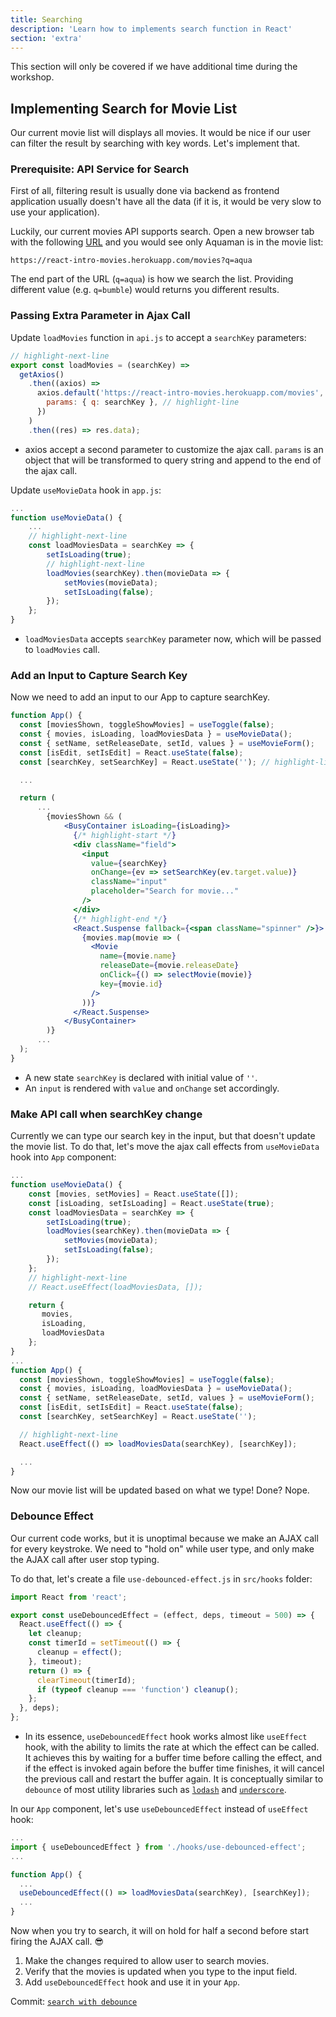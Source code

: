 ```yaml
---
title: Searching
description: 'Learn how to implements search function in React'
section: 'extra'
---
```


This section will only be covered if we have additional time during the workshop.

## Implementing Search for Movie List

Our current movie list will displays all movies. It would be nice if our user can filter the result by searching with key words. Let's implement that.

### Prerequisite: API Service for Search

First of all, filtering result is usually done via backend as frontend application usually doesn't have all the data (if it is, it would be very slow to use your application).

Luckily, our current movies API supports search. Open a new browser tab with the following [URL](https://react-intro-movies.herokuapp.com/movies?q=aqua) and you would see only Aquaman is in the movie list:

```
https://react-intro-movies.herokuapp.com/movies?q=aqua
```

The end part of the URL (`q=aqua`) is how we search the list. Providing different value (e.g. `q=bumble`) would returns you different results.

### Passing Extra Parameter in Ajax Call

Update `loadMovies` function in `api.js` to accept a `searchKey` parameters:

```javascript
// highlight-next-line
export const loadMovies = (searchKey) =>
  getAxios()
    .then((axios) =>
      axios.default('https://react-intro-movies.herokuapp.com/movies', {
        params: { q: searchKey }, // highlight-line
      })
    )
    .then((res) => res.data);
```

- axios accept a second parameter to customize the ajax call. `params` is an object that will be transformed to query string and append to the end of the ajax call.

Update `useMovieData` hook in `app.js`:

```javascript
...
function useMovieData() {
    ...
    // highlight-next-line
    const loadMoviesData = searchKey => {
        setIsLoading(true);
        // highlight-next-line
        loadMovies(searchKey).then(movieData => {
            setMovies(movieData);
            setIsLoading(false);
        });
    };
}
```

- `loadMoviesData` accepts `searchKey` parameter now, which will be passed to `loadMovies` call.

### Add an Input to Capture Search Key

Now we need to add an input to our App to capture searchKey.

```jsx
function App() {
  const [moviesShown, toggleShowMovies] = useToggle(false);
  const { movies, isLoading, loadMoviesData } = useMovieData();
  const { setName, setReleaseDate, setId, values } = useMovieForm();
  const [isEdit, setIsEdit] = React.useState(false);
  const [searchKey, setSearchKey] = React.useState(''); // highlight-line

  ...

  return (
      ...
        {moviesShown && (
            <BusyContainer isLoading={isLoading}>
              {/* highlight-start */}
              <div className="field">
                <input
                  value={searchKey}
                  onChange={ev => setSearchKey(ev.target.value)}
                  className="input"
                  placeholder="Search for movie..."
                />
              </div>
              {/* highlight-end */}
              <React.Suspense fallback={<span className="spinner" />}>
                {movies.map(movie => (
                  <Movie
                    name={movie.name}
                    releaseDate={movie.releaseDate}
                    onClick={() => selectMovie(movie)}
                    key={movie.id}
                  />
                ))}
              </React.Suspense>
            </BusyContainer>
        )}
      ...
  );
}
```

- A new state `searchKey` is declared with initial value of `''`.
- An `input` is rendered with `value` and `onChange` set accordingly.

### Make API call when searchKey change

Currently we can type our search key in the input, but that doesn't update the movie list. To do that, let's move the ajax call effects from `useMovieData` hook into `App` component:

```javascript
...
function useMovieData() {
    const [movies, setMovies] = React.useState([]);
    const [isLoading, setIsLoading] = React.useState(true);
    const loadMoviesData = searchKey => {
        setIsLoading(true);
        loadMovies(searchKey).then(movieData => {
            setMovies(movieData);
            setIsLoading(false);
        });
    };
    // highlight-next-line
    // React.useEffect(loadMoviesData, []);

    return {
       movies,
       isLoading,
       loadMoviesData
    };
}
...
function App() {
  const [moviesShown, toggleShowMovies] = useToggle(false);
  const { movies, isLoading, loadMoviesData } = useMovieData();
  const { setName, setReleaseDate, setId, values } = useMovieForm();
  const [isEdit, setIsEdit] = React.useState(false);
  const [searchKey, setSearchKey] = React.useState('');

  // highlight-next-line
  React.useEffect(() => loadMoviesData(searchKey), [searchKey]);

  ...
}
```

Now our movie list will be updated based on what we type! Done? Nope.

### Debounce Effect

Our current code works, but it is unoptimal because we make an AJAX call for every keystroke. We need to "hold on" while user type, and only make the AJAX call after user stop typing.

To do that, let's create a file `use-debounced-effect.js` in `src/hooks` folder:

```javascript
import React from 'react';

export const useDebouncedEffect = (effect, deps, timeout = 500) => {
  React.useEffect(() => {
    let cleanup;
    const timerId = setTimeout(() => {
      cleanup = effect();
    }, timeout);
    return () => {
      clearTimeout(timerId);
      if (typeof cleanup === 'function') cleanup();
    };
  }, deps);
};
```

- In its essence, `useDebouncedEffect` hook works almost like `useEffect` hook, with the ability to limits the rate at which the effect can be called. It achieves this by waiting for a buffer time before calling the effect, and if the effect is invoked again before the buffer time finishes, it will cancel the previous call and restart the buffer again. It is conceptually similar to `debounce` of most utility libraries such as [`lodash`][lodash] and [`underscore`][underscore].

In our `App` component, let's use `useDebouncedEffect` instead of `useEffect` hook:

```javascript
...
import { useDebouncedEffect } from './hooks/use-debounced-effect';
...

function App() {
  ...
  useDebouncedEffect(() => loadMoviesData(searchKey), [searchKey]);
  ...
}
```

Now when you try to search, it will on hold for half a second before start firing the AJAX call. :sunglasses:

<Exercise title="Do It: Implement Search Movies Functionalities with Debounce">

1.  Make the changes required to allow user to search movies.
1.  Verify that the movies is updated when you type to the input field.
1.  Add `useDebouncedEffect` hook and use it in your `App`.

</Exercise>

<aside>

Commit: [`search with debounce`](https://github.com/malcolm-kee/react-movie-app-v2/commit/fdf37cd3e9cc2b53e970908d4e7a5a694c66f9cf)

</aside>

[lodash]: https://lodash.com/
[underscore]: https://underscorejs.org/

